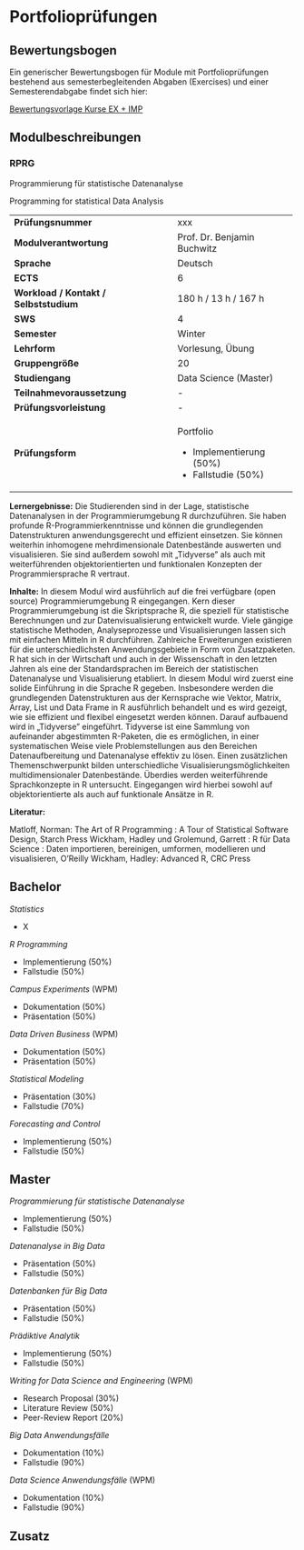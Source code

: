 # Portfolioprüfungen

## Bewertungsbogen

Ein generischer Bewertungsbogen für Module mit Portfolioprüfungen bestehend aus semesterbegleitenden Abgaben (Exercises) und einer Semesterendabgabe findet sich hier:

[Bewertungsvorlage Kurse EX + IMP](./data/bchwtz-XXXX-results-INTERN.xlsx)


## Modulbeschreibungen

### RPRG

Programmierung für statistische Datenanalyse

Programming for statistical Data Analysis

+----------------------------------------+-----------------------------+
| **Prüfungsnummer**                     | xxx                         |
+----------------------------------------+-----------------------------+
| **Modulverantwortung**                 | Prof. Dr. Benjamin Buchwitz |
+----------------------------------------+-----------------------------+
| **Sprache**                            | Deutsch                     |
+----------------------------------------+-----------------------------+
| **ECTS**                               | 6                           |
+----------------------------------------+-----------------------------+
| **Workload / Kontakt / Selbststudium** | 180 h / 13 h / 167 h        |
+----------------------------------------+-----------------------------+
| **SWS**                                | 4                           |
+----------------------------------------+-----------------------------+
| **Semester**                           | Winter                      |
+----------------------------------------+-----------------------------+
| **Lehrform**                           | Vorlesung, Übung            |
+----------------------------------------+-----------------------------+
| **Gruppengröße**                       | 20                          |
+----------------------------------------+-----------------------------+
| **Studiengang**                        | Data Science (Master)       |
+----------------------------------------+-----------------------------+
| **Teilnahmevoraussetzung**             | \-                          |
+----------------------------------------+-----------------------------+
| **Prüfungsvorleistung**                | \-                          |
+----------------------------------------+-----------------------------+
| **Prüfungsform**                       | Portfolio                   |
|                                        |                             |
|                                        | -   Implementierung (50%)   |
|                                        | -   Fallstudie (50%)        |
+----------------------------------------+-----------------------------+

**Lernergebnisse:** Die Studierenden sind in der Lage, statistische Datenanalysen in der Programmierumgebung R durchzuführen. Sie haben profunde R-Programmierkenntnisse und können die grundlegenden Datenstrukturen anwendungsgerecht und effizient einsetzen. Sie können weiterhin inhomogene mehrdimensionale Datenbestände auswerten und visualisieren. Sie sind außerdem sowohl mit „Tidyverse" als auch mit weiterführenden objektorientierten und funktionalen Konzepten der Programmiersprache R vertraut.

**Inhalte:** In diesem Modul wird ausführlich auf die frei verfügbare (open source) Programmierumgebung R eingegangen. Kern dieser Programmierumgebung ist die Skriptsprache R, die speziell für statistische Berechnungen und zur Datenvisualisierung entwickelt wurde. Viele gängige statistische Methoden, Analyseprozesse und Visualisierungen lassen sich mit einfachen Mitteln in R durchführen. Zahlreiche Erweiterungen existieren für die unterschiedlichsten Anwendungsgebiete in Form von Zusatzpaketen. R hat sich in der Wirtschaft und auch in der Wissenschaft in den letzten Jahren als eine der Standardsprachen im Bereich der statistischen Datenanalyse und Visualisierung etabliert. In diesem Modul wird zuerst eine solide Einführung in die Sprache R gegeben. Insbesondere werden die grundlegenden Datenstrukturen aus der Kernsprache wie Vektor, Matrix, Array, List und Data Frame in R ausführlich behandelt und es wird gezeigt, wie sie effizient und flexibel eingesetzt werden können. Darauf aufbauend wird in „Tidyverse" eingeführt. Tidyverse ist eine Sammlung von aufeinander abgestimmten R-Paketen, die es ermöglichen, in einer systematischen Weise viele Problemstellungen aus den Bereichen Datenaufbereitung und Datenanalyse effektiv zu lösen. Einen zusätzlichen Themenschwerpunkt bilden unterschiedliche Visualisierungsmöglichkeiten multidimensionaler Datenbestände. Überdies werden weiterführende Sprachkonzepte in R untersucht. Eingegangen wird hierbei sowohl auf objektorientierte als auch auf funktionale Ansätze in R.

**Literatur:**

Matloff, Norman: The Art of R Programming : A Tour of Statistical Software Design, Starch Press Wickham, Hadley und Grolemund, Garrett : R für Data Science : Daten importieren, bereinigen, umformen, modellieren und visualisieren, O'Reilly Wickham, Hadley: Advanced R, CRC Press

## Bachelor

*Statistics*

-   X

*R Programming*

-   Implementierung (50%)
-   Fallstudie (50%)

*Campus Experiments* (WPM)

-   Dokumentation (50%)
-   Präsentation (50%)

*Data Driven Business* (WPM)

-   Dokumentation (50%)
-   Präsentation (50%)

*Statistical Modeling*

-   Präsentation (30%)
-   Fallstudie (70%)

*Forecasting and Control*

-   Implementierung (50%)
-   Fallstudie (50%)

## Master

*Programmierung für statistische Datenanalyse*

-   Implementierung (50%)
-   Fallstudie (50%)

*Datenanalyse in Big Data*

-   Präsentation (50%)
-   Fallstudie (50%)

*Datenbanken für Big Data*

-   Präsentation (50%)
-   Fallstudie (50%)

*Prädiktive Analytik*

-   Implementierung (50%)
-   Fallstudie (50%)

*Writing for Data Science and Engineering* (WPM)

-   Research Proposal (30%)
-   Literature Review (50%)
-   Peer-Review Report (20%)

*Big Data Anwendungsfälle*

-   Dokumentation (10%)
-   Fallstudie (90%)

*Data Science Anwendungsfälle* (WPM)

-   Dokumentation (10%)
-   Fallstudie (90%)

## Zusatz
